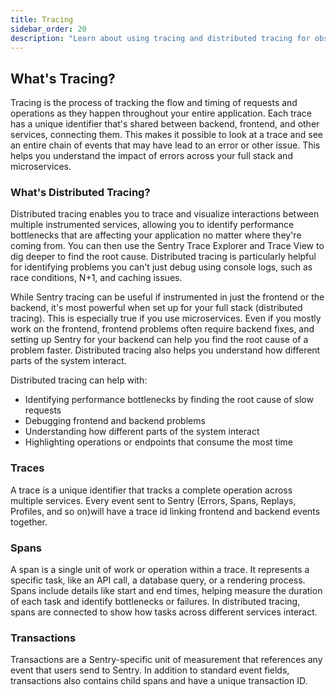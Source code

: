 ```yaml
---
title: Tracing
sidebar_order: 20
description: "Learn about using tracing and distributed tracing for observing and debugging application performance issues."
---
```


## What's Tracing?

Tracing is the process of tracking the flow and timing of requests and operations as they happen throughout your entire application. Each trace has a unique identifier that's shared between backend, frontend, and other services, connecting them. This makes it possible to look at a trace and see an entire chain of events that may have lead to an error or other issue. This helps you understand the impact of errors across your full stack and microservices.

### What's Distributed Tracing?

Distributed tracing enables you to trace and visualize interactions between multiple instrumented services, allowing you to identify performance bottlenecks that are affecting your application no matter where they're coming from. You can then use the Sentry Trace Explorer and Trace View to dig deeper to find the root cause. Distributed tracing is particularly helpful for identifying problems you can't just debug using console logs, such as race conditions, N+1, and caching issues.

While Sentry tracing can be useful if instrumented in just the frontend or the backend, it's most powerful when set up for your full stack (distributed tracing). This is especially true if you use microservices. Even if you mostly work on the frontend, frontend problems often require backend fixes, and setting up Sentry for your backend can help you find the root cause of a problem faster. Distributed tracing also helps you understand how different parts of the system interact.

Distributed tracing can help with:

- Identifying performance bottlenecks by finding the root cause of slow requests
- Debugging frontend and backend problems
- Understanding how different parts of the system interact
- Highlighting operations or endpoints that consume the most time

### Traces

A trace is a unique identifier that tracks a complete operation across multiple services. Every event sent to Sentry (Errors, Spans, Replays, Profiles, and so on)will have a trace id linking frontend and backend events together.

### Spans

 A span is a single unit of work or operation within a trace. It represents a specific task, like an API call, a database query, or a rendering process. Spans include details like start and end times, helping measure the duration of each task and identify bottlenecks or failures. In distributed tracing, spans are connected to show how tasks across different services interact.

### Transactions

Transactions are a Sentry-specific unit of measurement that references any event that users send to Sentry. In addition to standard event fields, transactions also contains child spans and have a unique transaction ID.
